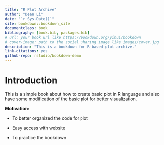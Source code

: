 --- 
title: "R Plot Archive"
author: "Dean Li"
date: "`r Sys.Date()`"
site: bookdown::bookdown_site
documentclass: book
bibliography: [book.bib, packages.bib]
# url: your book url like https://bookdown.org/yihui/bookdown
# cover-image: path to the social sharing image like images/cover.jpg
description: "This is a bookdown for R-based plot archive."
link-citations: yes
github-repo: rstudio/bookdown-demo
---

# Introduction {-}

This is a simple book about how to create basic plot in R language and also have some modification of the basic plot for better visualization. 

**Motivation: **

- To better organized the code for plot

- Easy access with website

- To practice the bookdown



